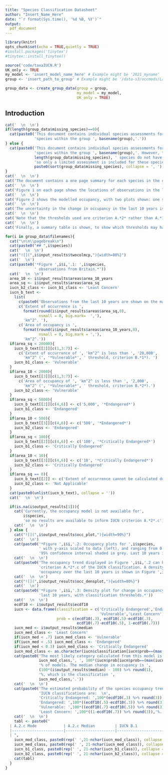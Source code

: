 ```yaml
---
title: "Species Classification Datasheet"
author: "Insert_Name_Here"
date: "`r format(Sys.time(), '%d %B, %Y')`"
output:
  pdf_document
---
```


```r
library(knitr)
opts_chunk$set(echo = TRUE,quietly = TRUE)
#install.packages('tinytex')
#tinytex::install_tinytex()
```

```r
source('code/taxaIUCN.R')
UK_only <- TRUE
my_model <- 'insert_model_name_here' # Example might be '2021_myname'
group <- 'insert_path_to_group' # Example might be '/data-s3/occmods/Ladybirds'

group_data <- create_group_data(group = group,
                                my_model = my_model,
                                UK_only = TRUE)
```

## Introduction

```r
cat('  \n  \n')
if(length(group_data$missing_species)==0){
  cat(paste0('This document contains individual species assessments for all ',
             'species within the group ', basename(group),'.'))
} else {
  cat(paste0('This document contains individual species assessments for most ',
             'species within the group ', basename(group),'. However, the following ',
             length(group_data$missing_species), ' species do not have models ',
             'so only a limited assessment is included for these species:  \n*',
             paste0(sort(group_data$missing_species), collapse = ', '),'*.'))
}
cat('  \n  \n')
cat('The document contains a one page summary for each species in the dataset, and uses the observation data and occupancy model outputs to directly inform for the IUCN red list classification guidelines.')
cat('  \n  \n')
cat('Figure 1 on each page shows the locations of observations in the last 10 years, as well as a total unique tetrad count since 1970. The last 10 years has been highlighted in the tetrad plot. Below this figure the extent of occurrence and area of occupancy (from observation data, not from modelling) is displayed (in km^2^). Where one of these numbers falls below a threshold for criteria B.*1* or B.*2*, this is highlighted. Users of this document will have to examine these criteria to decide whether the species also meets the requisite number of additional criteria (severe fragmentation, continued decline or extreme fluctuations) to be classified according to criterion B.')
cat('  \n  \n')
cat('Figure 2 shows the modelled occupancy, with two plots shown: one scaled to the data and one scaled between 0 and 1. The last 10 years again is highlighted. These results can be used to directly inform criteria A.*1*.c and A.*2*.c, which both refer to changes in the past rather than projections into the future.')
cat('  \n  \n')
cat('The uncertainty in the change in occupancy in the last 10 years is captured in Figure 3, which is a density plot of the occupancy *trend* over this time period. The peak on this graph shows the most common change in occupancy from the model outputs, with the tails of the curve showing the range of uncertainty in the trend. The most likely IUCN category (modal category) and the median category for criterion A.*2*.c are quoted below, as are the proportion of models which fall within each category.')
cat('  \n  \n')
cat('Note that the thresholds used are criterion A.*2* rather than A.*1*., which assumes that the causes of the reduction are either not clearly reversible, or not fully understood, or not ceased. If, however, the causes of reduction are clearly reversible, understood *and* ceased, these thresholds are invalid, and criterion A.*1* should be used instead (50%, 70% and 90% reduction for VU, EN and CE thresholds respectively, instead of 30%, 50% and 80% for A.*2*.c).')
cat('  \n  \n')
cat('Finally, a summary table is shown, to show which thresholds may have been met for criteria A.*2*.c, B.*1* and B.*2*. This is included as a guide for users of this document, and is not meant to imply a definitive recommendation for the classification for the species.')
```

```r
for(i in group_data$filenames){
  cat("\n\n\\pagebreak\n")
  cat(paste0("## ",i$species))
  cat('  \n  \n')
  cat("![](",i$input_results$twocolmcp,"){width=80%}")
  cat('  \n')
  cat(paste0('*Figure ',i$i,'.1: ',i$species,
             ' observations from Britain.*'))
  cat('  \n  \n')
  area_10 <- i$input_results$areas$area_10_years
  area_sq <- i$input_results$areas$area_sq
  iucn_b2_class <- iucn_b1_class <- 'Least Concern'
  iucn_b_text <-
    list(
      c(paste0('Observations from the last 10 years are shown on the map in Figure ',i$i,'.1. ')),
      c('Extent of occurrence is ',
        format(round(i$input_results$areas$area_sq,0),
               nsmall = 0, big.mark=  ','),
        'km^2^. '),
      c('Area of occupancy is ',
        format(round(i$input_results$areas$area_10_years,0),
               nsmall = 0, big.mark = ','),
        'km^2^.'))
  if(area_sq < 20000){
    iucn_b_text[[2]][c(1,3:7)] <-
      c('Extent of occurrence of ', 'km^2^ is less than ', '20,000',
        'km^2^ (', '*Vulnerable*', ' threshold, criterion B.*1*). ')
    iucn_b1_class <- 'Vulnerable'
  }
  if(area_10 < 2000){
    iucn_b_text[[3]][c(1,3:7)] <-
      c('Area of occupancy of ', 'km^2^ is less than ', '2,000',
        'km^2^ (', '*Vulnerable*', ' threshold, criterion B.*2*).')
    iucn_b2_class <- 'Vulnerable'
  }
  if(area_sq < 5000){
    iucn_b_text[[2]][c(4,6)] <- c('5,000', '*Endangered*')
    iucn_b1_class <- 'Endangered'
  }
  if(area_10 < 500){
    iucn_b_text[[3]][c(4,6)] <- c('500', '*Endangered*')
    iucn_b2_class <- 'Endangered'
  }
  if(area_sq < 100){
    iucn_b_text[[2]][c(4,6)] <- c('100', '*Critically Endangered*')
    iucn_b1_class <- 'Critically Endangered'
  }
  if(area_10 < 10){
    iucn_b_text[[3]][c(4,6)] <- c('10', '*Critically Endangered*')
    iucn_b2_class <- 'Critically Endangered'
  }
  if(area_sq == 0){
    iucn_b_text[[2]] <- c('Extent of occurrence cannot be calculated due to a lack of data. ')
    iucn_b2_class <- 'Not Applicable'
  }
  cat(paste0(unlist(iucn_b_text), collapse = ''))
  cat('  \n  \n')

  if(is.na(i$output_results[1])){
    cat('Currently, the occupancy model is not available for',
        i$species,
        'so no results are available to inform IUCN criterion A.*2*.c')
    cat('  \n  \n')
  } else {
    cat("![](",i$output_results$occ_plot,"){width=90%}")
    cat('  \n')
    cat(paste0('*Figure ',i$i,'.2: Occupancy plots for ',i$species,
               ' with y-axis scaled to data (left), and ranging from 0 to 1 (right). ',
               '95% confidence interval shaded in grey. Last 10 years is shaded in blue.*'))
    cat('  \n  \n')
    cat(paste0('The occupancy trend displayed in Figure ',i$i,'.2 can be used to inform ',
               'criterion A.*2*.c of the IUCN classification. A density plot of change in ',
               'occupancy over the last 10 years is shown in Figure ',i$i,'.3:'))
    cat('  \n  \n')
    cat("![](",i$output_results$occ_densplot,"){width=80%}")
    cat('  \n')
    cat(paste0('*Figure ',i$i,'.3: Density plot for change in occupancy over ',
               'last 10 years, with classification thresholds.*'))
    cat('  \n  \n')
    ecdf10 <- i$output_results$ecdf10
    iucn <- data.frame(classification = c('Critically Endangered','Endangered',
                                          'Vulnerable','Least Concern'),
                       prob = c(ecdf10(.3), ecdf10(.5)-ecdf10(.3),
                                ecdf10(.7)-ecdf10(.5), 1-ecdf10(.7)))
    iucn_med <- i$output_results$median
    iucn_med_class <- 'Least Concern'
    if(iucn_med < .7) iucn_med_class <- 'Vulnerable'
    if(iucn_med < .5) iucn_med_class <- 'Endangered'
    if(iucn_med < 0.3) iucn_med_class <- 'Critically Endangered'
    iucn_mod_class <- as.character(iucn$classification[iucn$prob==(max(iucn$prob)[1])])
    cat(paste0('The most likely category calculated from this model is ',
               iucn_mod_class,', ', 100*(iucn$prob[iucn$prob==(max(iucn$prob)[1])] %>% round(3)),
               '% of models. The median change in occupancy is ',
               (100*(i$output_results$median) - 100) %>% round(1),
               '%, which is the classification ',
               iucn_med_class,'.'))
    cat('  \n  \n')
    cat(paste0('The estimated probability of the species occupancy trend falling in the ',
               'IUCN classifications are:  \n',
               'Critically Endangered: ',100*(ecdf10(.3) %>% round(3)),'%, ',
               'Endangered: ',100*((ecdf10(.5)-ecdf10(.3)) %>% round(3)),'%, ',
               'Vulnerable: ',100*((ecdf10(.7)-ecdf10(.5)) %>% round(3)),'%, ',
               'Least Concern: ',100*((1-ecdf10(.7)) %>% round(3)),'%.'))
    cat('  \n  \n')
    tabl <- paste0("
  | A.2.c Mode            | A.2.c Median         | IUCN B.1              | IUCN B.2              |
  |-----------------------|----------------------|-----------------------|-----------------------|
  | ",
    iucn_mod_class, paste0(rep(' ',21-nchar(iucn_mod_class)), collapse = ''), " | ", 
    iucn_med_class, paste0(rep(' ', 21-nchar(iucn_med_class)), collapse = ''), " | ",
    iucn_b1_class, paste0(rep(' ', 21-nchar(iucn_b1_class)), collapse = ''), " | ",
    iucn_b2_class, paste0(rep(' ', 21-nchar(iucn_b2_class)), collapse = ''), " |")
    cat(tabl)
  }
}
```